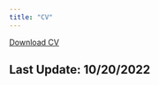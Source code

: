 ```yaml
---
title: "CV"
---
```

<a href="CV.pdf#" class="download" title="Download CV as PDF">Download CV</a>	

## Last Update: 10/20/2022